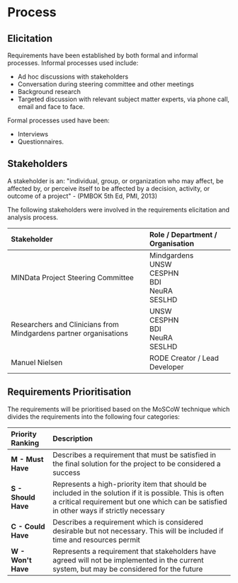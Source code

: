 # Process

## Elicitation

Requirements have been established by both formal and informal processes. Informal processes used include:

- Ad hoc discussions with stakeholders
- Conversation during steering committee and other meetings
- Background research
- Targeted discussion with relevant subject matter experts, via phone call, email and face to face.

Formal processes used have been:

- Interviews
- Questionnaires.

## Stakeholders

A stakeholder is an: "individual, group, or organization who may affect, be affected by, or perceive itself to be affected by a decision, activity, or outcome of a project" - (PMBOK 5th Ed, PMI, 2013)

The following stakeholders were involved in the requirements elicitation and analysis process.

| Stakeholder                                                       | Role / Department / Organisation                             |
| :---------------------------------------------------------------- | :----------------------------------------------------------- |
| MINData Project Steering Committee                                | Mindgardens<br/>UNSW<br/>CESPHN<br/>BDI<br/>NeuRA<br/>SESLHD |
| Researchers and Clinicians from Mindgardens partner organisations | UNSW<br/>CESPHN<br/>BDI<br/>NeuRA<br/>SESLHD                 |
| Manuel Nielsen                                                    | RODE Creator / Lead Developer                                |

## Requirements Prioritisation

The requirements will be prioritised based on the MoSCoW technique which divides the requirements into the following four categories:

| Priority Ranking    | Description                                                                                                                                                                                        |
| :------------------ | :------------------------------------------------------------------------------------------------------------------------------------------------------------------------------------------------- |
| **M - Must Have**   | Describes a requirement that must be satisfied in the final solution for the project to be considered a success                                                                                    |
| **S - Should Have** | Represents a high-priority item that should be included in the solution if it is possible. This is often a critical requirement but one which can be satisfied in other ways if strictly necessary |
| **C - Could Have**  | Describes a requirement which is considered desirable but not necessary. This will be included if time and resources permit                                                                        |
| **W - Won't Have**  | Represents a requirement that stakeholders have agreed will not be implemented in the current system, but may be considered for the future                                                         |
